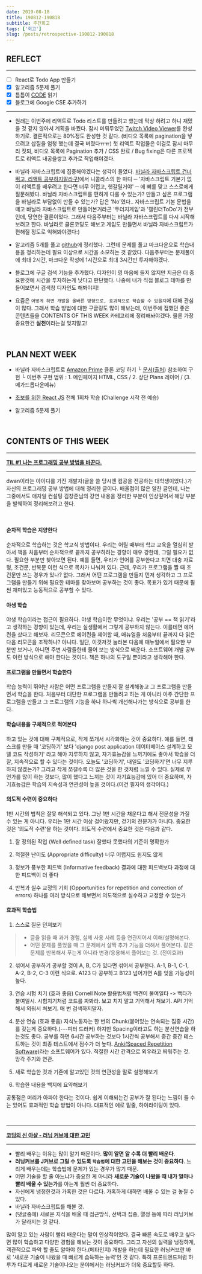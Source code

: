 ```yaml
---
date: 2019-08-18
title: 190812-190818
subtitle: 주간회고
tags: ['회고']
slug: /posts/retrospective-190812-190818
---
```


## REFLECT

---

- [ ] React로 Todo App 만들기
- [x] 알고리즘 5문제 풀기
- [x] 틈틈이 [CODE](http://www.yes24.com/Product/Goods/16667186?Acode=101) 읽기
- [x] 블로그에 Google CSE 추가하기

---

- 원래는 이번주에 리액트로 Todo 리스트를 만들려고 했는데 막상 하려고 하니 재밌을 것 같지 않아서 계획을 바꿨다. 잠시 미뤄두었던 [Twitch Video Viewer](https://github.com/reesekimm/twitch-video-viewer)를 완성하기로.
  결론적으로는 80%정도 완성한 것 같다. (비디오 목록에 pagination을 넣으려고 삽질을 엄청 했는데 결국 버렸다ㅠㅠ) 첫 리액트 작업물은 이걸로 잠시 마무리 짓되, 비디오 목록에 Pagination 추가 / CSS 완료 / Bug fixing은 다른 프로젝트로 리액트 내공을쌓고 추가로 작업해야겠다.

- 바닐라 자바스크립트에 집중해야겠다는 생각이 들었다. [바닐라 자바스크립트 건너뛰고, 리액트 공부하지말라구!](https://www.youtube.com/watch?v=qlFLBQ_ixtg)에서 니콜라스의 한 마디 ─ '자바스크립트 기본기 없이 리액트를 배우려고 한다면 너무 어렵고, 헷갈릴거야' ─ 에 뼈를 맞고 스스로에게 질문해봤다. 바닐라 자바스크립트를 편하게 다룰 수 있는가? 만들고 싶은 프로그램을 바닐라로 부담없이 만들 수 있는가? 답은 'No'였다..
  자바스크립트 기본 문법을 떼고 바닐라 자바스크립트로 만들어본거라곤 '두더지게임'과 '캘린더ToDo'가 전부인데, 당연한 결론이었다. 그래서 다음주부터는 바닐라 자바스크립트를 다시 시작해보려고 한다. 바닐라로 클론코딩도 해보고 게임도 만들면서 바닐라 자바스크립트가 편해질 정도로 익혀봐야겠다:)

- 알고리즘 5개를 풀고 [github](https://github.com/reesekimm/algorithms)에 정리했다. 그런데 문제를 풀고 마크다운으로 학습내용을 정리하는데 필요 이상으로 시간을 소모하는 것 같았다. 다음주부터는 문제풀이에 최대 2시간, 마크다운 작성에 1시간으로 최대 3시간만 투자해야겠다.

- 블로그에 구글 검색 기능을 추가했다. 디자인이 영 마음에 들지 않지만 지금은 더 중요한것에 시간을 투자하는게 낫다고 판단했다. 나중에 내가 직접 블로그 테마를 만들어보면서 검색창 디자인도 해봐야지!

- 요즘은 `어떻게 하면 개발을 올바른 방향으로, 효과적으로 학습할 수 있을지`에 대해 관심이 많다. 그래서 학습 방법에 대한 구글링도 많이 해보는데, 이번주에 접했던 좋은 콘텐츠들을 CONTENTS OF THIS WEEK 카테고리에 정리해놔야겠다. 물론 가장 중요한건 **실천**이라는걸 잊지말고!

&nbsp;

## PLAN NEXT WEEK

- 바닐라 자바스크립트로 [Amazon Prime](https://www.amazon.com/amazonprime/136-1021406-1450520?_encoding=UTF8&%2AVersion%2A=1&%2Aentries%2A=0) 클론 코딩 하기
  └ [문서](https://docs.google.com/presentation/d/1E0HUKbGFaGpGIyZFbQ5iyX-egynVwXqfGqwl42VE1g4/edit#slide=id.g27cc25ec5b_0_4)([출처](https://github.com/code-squad/test-item-pool/blob/master/webfrontend/level4.md)) 참조하여 구현
  └ 이번주 구현 범위 : 1. 메인페이지 HTML, CSS / 2. 상단 Plans 레이어 / (3. 메가드롭다운메뉴)

- [초보를 위한 React JS](https://academy.nomadcoders.co/p/react-for-beginners) 전체 1회차 학습 (Challenge 시작 전 예습)

- 알고리즘 5문제 풀기

&nbsp;

## CONTENTS OF THIS WEEK

---

**[TIL #1 나는 프로그래밍 공부 방법을 바꾼다.](https://brunch.co.kr/@dwan/41)**

---

dwan이라는 아이디를 가진 개발자(글을 쓸 당시엔 컴공을 전공하는 대학생이었다.)가 자신의 프로그래밍 공부 방법에 대해 정리한 글이다. 배울점이 많은 알찬 글인데, 나는 그중에서도 애자일 컨설팅 김창준님의 강연 내용을 정리한 부분이 인상깊어서 해당 부분을 발췌하여 정리해보려고 한다.

<br />

#### 순차적 학습은 지양한다

순차적으로 학습하는 것은 학교식 방법이다. 우리는 어릴 때부터 학교 교육을 열심히 받아서 책을 처음부터 순차적으로 끝까지 공부하려는 경향이 매우 강한데, 그럴 필요가 없다. 필요한 부분만 찾아보면 된다. 예를 들면, 우리가 언어를 공부한다고 치면 대충 자료형, 조건문, 반복문 이런 식으로 목차가 나눠져 있다. 근데, 우리가 프로그램을 짤 때 조건문만 쓰는 경우가 있나? 없다. 그래서 어떤 프로그램을 만들지 먼저 생각하고 그 프로그램을 만들기 위해 필요한 테마를 찾아보며 공부하는 것이 좋다. 목표가 있기 때문에 훨씬 재미있고 능동적으로 공부할 수 있다.

#### 야생 학습

야생 학습이라는 접근이 필요하다. 야생 학습이란 무엇이냐. 우리는 '공부 == 책 읽기'라고 생각하는 경향이 있는데, 우리는 실생활에서 그렇게 공부하지 않는다. 이를테면 에어컨을 샀다고 해보자. 리모콘으로 에어컨을 제어할 때, 매뉴얼을 처음부터 끝까지 다 읽은 다음 리모콘을 조작하나? 아니다. 일단, 이것저것 눌러본 다음에 매뉴얼에서 필요한 부분만 보거나, 아니면 주변 사람들한테 물어 보는 방식으로 배운다. 소프트웨어 개발 공부도 이런 방식으로 해야 한다는 것이다. 책은 하나의 도구일 뿐이라고 생각해야 한다.

#### 프로그램을 만들면서 학습한다

학습 능력이 뛰어난 사람은 어떤 프로그램을 만들지 잘 설계해놓고 그 프로그램을 만들면서 학습을 한다. 처음부터 대단한 프로그램을 만들려고 하는 게 아니라 아주 간단한 프로그램을 만들고 그 프로그램의 기능을 하나 하나씩 개선해나가는 방식으로 공부를 한다.

#### 학습내용을 구체적으로 적어본다

하고 있는 것에 대해 구체적으로, 작게 쪼개서 시각화하는 것이 중요하다. 예를 들면, 태스크를 만들 때 '코딩하기' 보다 'django post application 데이터베이스 설계하고 모델 코드 작성하기' 라고 해야 지루하지 않고, 자기효능감을 느끼기에도 좋아서 학습을 더 잘, 지속적으로 할 수 있다는 것이다. 오늘도 '코딩하기', 내일도 '코딩하기'면 너무 지루하지 않겠는가? 그리고 작게 쪼갤수록 더 많은 것을 한 것처럼 느낄 수 있다. 실제로 무언가를 많이 하는 것보다, 많이 했다고 느끼는 것이 자기효능감에 있어 더 중요하며, 자기효능감은 학습의 지속성과 연관성이 높을 것이다.(이건 필자의 생각이다.)

#### 의도적 수련이 중요하다

1만 시간의 법칙은 잘못 해석되고 있다. 그냥 1만 시간을 채운다고 해서 전문성을 가질 수 있는 게 아니다. 우리는 1만 시간 이상 걸어왔지만, 걷기의 전문가가 아니다. 중요한 것은 '의도적 수련'을 하는 것이다. 의도적 수련에서 중요한 것은 다음과 같다.

1. 잘 정의된 작업 (Well defined task)
   잘했다 못했다의 기준이 명확한가

2. 적절한 난이도 (Appropriate difficulty)
   너무 어렵지도 쉽지도 않게

3. 정보가 풍부한 피드백 (Informative feedback)
   결과에 대한 피드백보다 과정에 대한 피드백이 더 좋다

4. 반복과 실수 교정의 기회 (Opportunities for repetition and correction of errors)
   하나를 여러 방식으로 해보면서 의도적으로 실수하고 교정할 수 있는가

#### 효과적 학습법

1. 스스로 질문 던져보기

> - 글을 읽을 때 과거 경험, 실제 사용 사례 등을 연관지어서 이해/설명해본다.
> - 어떤 문제를 풀었을 때 그 문제에서 살짝 추가 기능을 더해서 풀어본다. 같은 문제를 반복해서 푸는게 아니라 변경/응용해서 풀어보는 것. (전이효과)

2. 섞어서 공부하기
   공부할 것이 A, B, C가 있다면 섞어서 공부한다. A-1, B-1, C-1, A-2, B-2, C-3 이런 식으로. A123 다 공부하고 B123 넘어가면 A를 잊을 가능성이 높다.

3. 연습 시험 치기 (효과 좋음)
   Cornell Note 활용법처럼 백견이 불여일타 -> 백타가 불여일시. 시험치기처럼 코드를 짜봐라. 보고 치지 말고 기억해서 쳐보기. API 기억해서 외워서 쳐보기. 매 번 검색하지말자.

4. 분산 연습 (효과 좋음)
   지식노동자는 한 번의 Chunk(붙어있는 연속되는 집중 시간)를 갖는게 중요하다.(---피터 드러커) 하지만 Spacing이라고도 하는 분산연습을 하는것도 좋다. 공부를 하면 6시간 공부하는 것보다 1시간씩 공부해서 중간 중간 테스트하는 것이 최종 테스트에서 점수가 더 높다. [Anki(Spaced Repetition Software)](https://apps.ankiweb.net/)라는 소프트웨어가 있다. 적절한 시간 간격으로 외우라고 띄워주는 것. 망각 주기와 연관.

5. 새로 학습한 것과 기존에 알고있던 것의 연관성을 말로 설명해보기

6. 학습한 내용을 백지에 요약해보기

공통점은 머리가 아파야 한다는 것이다. 쉽게 이해되는건 공부가 잘 된다는 느낌이 들 수는 있어도 효과적인 학습 방법이 아니다. 대표적인 예로 밑줄, 하이라이팅이 있다.

&nbsp;

---

**[코딩의 신 아샬 - 러닝 커브에 대한 고민](https://www.youtube.com/watch?v=3uzjxUQ0_Xs&list=LLay54VjsP3Z3xLMQrUVUd1g&index=9&t=0s)**

---

- 빨리 배우는 이유는 많이 알기 때문이다. **많이 알면 알 수록 더 빨리 배운다**.
- **러닝커브를 J커브로 그릴 수 있도록 `학습법`에 대한 고민을 해보는 것이 중요하다**. 느리게 배우는데는 학습법에 문제가 있는 경우가 많기 때문.
- 어떤 기술을 할 줄 아느냐가 중요한 게 아니라 **새로운 기술이 나왔을 때 내가 얼마나 빨리 배울 수 있는가**를 아는게 훨씬 더 중요하다.
- 자신에게 냉정한것과 가혹한 것은 다르다. 가혹하게 대하면 배울 수 있는 걸 놓칠 수 있다.
- 바닐라 자바스크립트를 해볼 것.
- (댓글중에) 새로운 지식을 배울 때 접근방식, 선택과 집중, 열정 등에 따라 러닝커브가 달라지는 것 같다.

많이 알고 있는 사람이 빨리 배운다는 말이 인상적이었다. 결국 빠른 속도로 배우고 싶다면 많이 학습하고 다양한 경험을 해보는 것이 중요하다. 그리고 자신의 실력을 냉정하게, 객관적으로 파악 할 줄도 알아야 한다.(메타인지)
개발을 하는데 필요한 러닝커브란 바로 '새로운 기술이 나왔을 때 빠르게 습득하는 능력'인 것 같다. 특히 프론트엔드처럼 하루가 다르게 새로운 기술이나오는 분야에서는 러닝커브가 더욱 중요할듯 하다.
